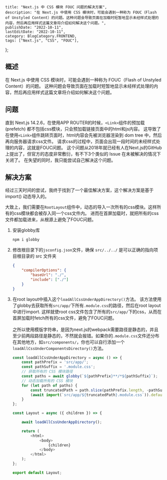 
    title: "Next.js 中 CSS 模块 FOUC 问题的解决方案",
    description: "在 Next.js 中使用 CSS 模块时，可能会遇到一种称为 FOUC（Flash of Unstyled Content）的问题。这种问题会导致页面在加载时短暂地显示未经样式处理的内容，然后再应用样式这篇文章将介绍如何解决这个问题。",
    publishDate: "2022-10-11",
    lastEditDate: "2022-10-11",
    category: BlogCategory.FRONTEND,
    tags: ["Next.js", "CSS", "FOUC"],
};

## 概述

在 Next.js 中使用 CSS 模块时，可能会遇到一种称为 FOUC（Flash of Unstyled Content）的问题。
这种问题会导致页面在加载时短暂地显示未经样式处理的内容，然后再应用样式这篇文章将介绍如何解决这个问题。

## 问题

直到 Next.js 14.2.6，在使用APP ROUTER的时候，`<Link>`组件的预加载 (prefetch) 都不包括css模块，只会预加载链接页面中的html和js内容。
这导致了在使用`<Link>`组件跳转页面时，html内容会先被浏览器渲染到 dom tree 中，然后再向服务器请求css文件。
请求css的过程中，页面会出现一段时间的未经样式处理的内容，这就是FOUC问题。
这个问题从2018年就已经有人在Next.js的GitHub上提出了，但官方的态度非常敷衍，有不下3个类似的 Issue 在未被解决的情况下关闭了。
在失望的同时，我只能尝试自己解决这个问题。

## 解决方案

经过三天时间的尝试，我终于找到了一个最佳解决方案，这个解决方案是基于 import() 动态导入的。

大致上，我们需要在`RootLayout`组件中，动态的导入一次所有的css模块。这样所有的css模块都会被存入同一个css文件内。
进而在首屏加载时，就把所有的css文件都加载进来，从根源上避免了FOUC问题。

1. 安装globby库
    ```bash
    npm i globby
    ```

2. 修改根目录下的`jsconfig.json`文件，确保 `src/../../` 是可以正确的指向项目根目录的 src 文件夹
    ```json
    {
        "compilerOptions": {
            "baseUrl": "./",
            "include": ["./"]
        }
    }
    ```

3. 在root layout中插入这个`loadAllCssUnderAppDirectory()`方法。
该方法使用了globby去获取所有`src/app/`下所有`.module.css`的路径，然后在root layout中进行import.
这样就使root css文件包含了所有的`src/app/`下的css，从而在首屏加载时fetch所有的css文件，避免了FOUC问题。
\
\
之所以使用模版字符串，是因为next.js的webpack需要路径是静态的，并且至少前两段路径是静态的，不然就会报错。如果你的`.module.css`文件还分布在其他地方，如`src/components/`，你也可以自行添加一个`loadAllCssUnderComponentsDirectory()`方法。
    ```javascript
    const loadAllCssUnderAppDirectory = async () => {
        const pathPrefix = 'src/app/';
        const pathSuffix = '.module.css';
        // 获取所有的 CSS 模块路径
        const paths = await globby(`${pathPrefix}**/*${pathSuffix}`);
        // 动态加载所有的 CSS 模块
        for (let path of paths) {
            const truncatedPath = path.slice(pathPrefix.length, -pathSuffix.length);
            (await import(`src/app/${truncatedPath}.module.css`)).default;
        }
    };

    const Layout = async ({ children }) => {

        await loadAllCssUnderAppDirectory();

        return (
            <html>
                <body>
                    {children}
                </body>
            </html>
        );
    };

    export default Layout;
    ```

